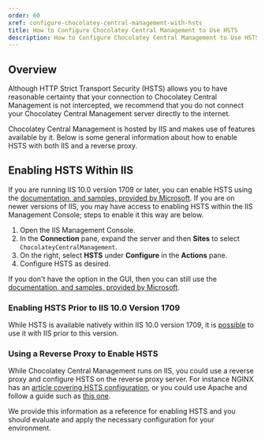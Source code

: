 ```yaml
---
order: 60
xref: configure-chocolatey-central-management-with-hsts
title: How to Configure Chocolatey Central Management to Use HSTS
description: How to Configure Chocolatey Central Management to Use HSTS
---
```


## Overview

<Callout type="warning">
    Although HTTP Strict Transport Security (HSTS) allows you to have reasonable certainty that your connection to Chocolatey Central Management is not intercepted, we recommend that you do not connect your Chocolatey Central Management server directly to the internet.
</Callout>

Chocolatey Central Management is hosted by IIS and makes use of features available by it. Below is some general information about how to enable HSTS with both IIS and a reverse proxy.

## Enabling HSTS Within IIS

If you are running IIS 10.0 version 1709 or later, you can enable HSTS using the [documentation, and samples, provided by Microsoft](https://learn.microsoft.com/en-us/iis/configuration/system.applicationhost/sites/site/hsts). If you are on newer versions of IIS, you may have access to enabling HSTS within the IIS Management Console; steps to enable it this way are below.

1. Open the IIS Management Console.
1. In the **Connection** pane, expand the server and then **Sites** to select `ChocolateyCentralManagement`.
1. On the right, select **HSTS** under **Configure** in the **Actions** pane.
1. Configure HSTS as desired.

If you don't have the option in the GUI, then you can still use the [documentation, and samples, provided by Microsoft](https://learn.microsoft.com/en-us/iis/configuration/system.applicationhost/sites/site/hsts).

### Enabling HSTS Prior to IIS 10.0 Version 1709

While HSTS is available natively within IIS 10.0 version 1709, it is [possible](https://learn.microsoft.com/en-us/iis/get-started/whats-new-in-iis-10-version-1709/iis-10-version-1709-hsts#challenges-on-enabling-hsts-before-iis-100-version-1709) to use it with IIS prior to this version.

### Using a Reverse Proxy to Enable HSTS

While Chocolatey Central Management runs on IIS, you could use a reverse proxy and configure HSTS on the reverse proxy server. For instance NGINX has an [article covering HSTS configuration](https://www.nginx.com/blog/http-strict-transport-security-hsts-and-nginx/), or you could use Apache and follow a guide such as [this one](https://www.simplified.guide/apache/enable-hsts).

We provide this information as a reference for enabling HSTS and you should evaluate and apply the necessary configuration for your environment.
